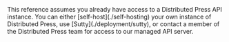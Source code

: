 
<Callout type="warning">
  This reference assumes you already have access to a Distributed Press API instance. You can either [self-host](./self-hosting) your own instance of
  Distributed Press, use [Sutty](./deployment/sutty), or contact a member of the Distributed Press team for access to our managed API server.
</Callout>
